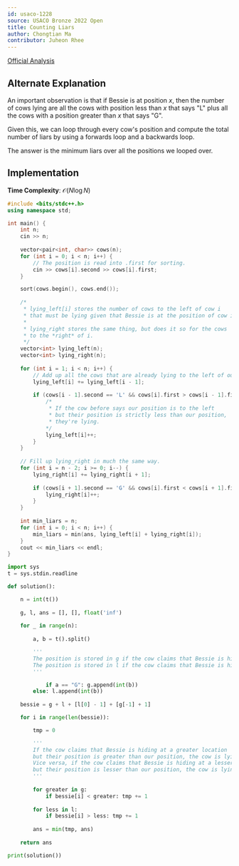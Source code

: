 ```yaml
---
id: usaco-1228
source: USACO Bronze 2022 Open
title: Counting Liars
author: Chongtian Ma
contributor: Juheon Rhee
---
```


[Official Analysis](http://www.usaco.org/current/data/sol_prob2_bronze_open22.html)

## Alternate Explanation

An important observation is that if Bessie is at position $x$, then the number of cows lying are all the
cows with position less than $x$ that says "L" plus all the cows with a position greater than $x$ that says
"G".

Given this, we can loop through every cow's position and compute the total number 
of liars by using a forwards loop and a backwards loop.

The answer is the minimum liars over all the positions we looped over.

## Implementation

**Time Complexity**: $\mathcal{O}(N \log N)$

<LanguageSection>
<CPPSection>

```cpp
#include <bits/stdc++.h>
using namespace std;

int main() {
	int n;
	cin >> n;
	
	vector<pair<int, char>> cows(n);
	for (int i = 0; i < n; i++) {
		// The position is read into .first for sorting.
		cin >> cows[i].second >> cows[i].first;
	}

	sort(cows.begin(), cows.end());
	
	/*
	 * lying_left[i] stores the number of cows to the left of cow i
	 * that must be lying given that Bessie is at the position of cow i.
	 * 
	 * lying_right stores the same thing, but does it so for the cows
	 * to the *right* of i.
	 */
	vector<int> lying_left(n);
	vector<int> lying_right(n);
	
	for (int i = 1; i < n; i++) {
		// Add up all the cows that are already lying to the left of our position.
		lying_left[i] += lying_left[i - 1];
		
		if (cows[i - 1].second == 'L' && cows[i].first > cows[i - 1].first) {
			/*
			 * If the cow before says our position is to the left
			 * but their position is strictly less than our position,
			 * they're lying.
			*/
			lying_left[i]++;
		}
	}
	
	// Fill up lying_right in much the same way.
	for (int i = n - 2; i >= 0; i--) {
		lying_right[i] += lying_right[i + 1];
		
		if (cows[i + 1].second == 'G' && cows[i].first < cows[i + 1].first) {
			lying_right[i]++;
		}
	}
	
	int min_liars = n;
	for (int i = 0; i < n; i++) {
		min_liars = min(ans, lying_left[i] + lying_right[i]);
	}
	cout << min_liars << endl;
}
```

</CPPSection>

<PySection>

```python
import sys
t = sys.stdin.readline

def solution():

	n = int(t())
	
	g, l, ans = [], [], float('inf')
	
	for _ in range(n):
	
		a, b = t().split()

		'''
		The position is stored in g if the cow claims that Bessie is hiding at a location greater than b.
		The position is stored in l if the cow claims that Bessie is hiding at a location less than b.
		'''

        	if a == "G": g.append(int(b))
		else: l.append(int(b))
        
	bessie = g + l + [l[0] - 1] + [g[-1] + 1]

	for i in range(len(bessie)):

		tmp = 0

		''' 
		If the cow claims that Bessie is hiding at a greater location
		but their position is greater than our position, the cow is lying.
		Vice versa, if the cow claims that Bessie is hiding at a lesser location
		but their position is lesser than our position, the cow is lying.
		'''
	
		for greater in g:
			if bessie[i] < greater: tmp += 1
					       
		for less in l:
			if bessie[i] > less: tmp += 1
        
		ans = min(tmp, ans)
    
	return ans

print(solution())
```

</PySection>

</LanguageSection>
